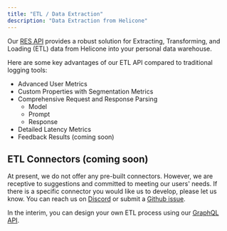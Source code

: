 ```yaml
---
title: "ETL / Data Extraction"
description: "Data Extraction from Helicone"
---
```


Our [RES API](rest) provides a robust solution for Extracting, Transforming, and Loading (ETL) data from Helicone into your personal data warehouse.

Here are some key advantages of our ETL API compared to traditional logging tools:

- Advanced User Metrics
- Custom Properties with Segmentation Metrics
- Comprehensive Request and Response Parsing
  - Model
  - Prompt
  - Response
- Detailed Latency Metrics
- Feedback Results (coming soon)

## ETL Connectors (coming soon)

At present, we do not offer any pre-built connectors. However, we are receptive to suggestions and committed to meeting our users' needs. If there is a specific connector you would like us to develop, please let us know. You can reach us on [Discord](https://discord.com/invite/zsSTcH2qhG) or submit a [Github issue](https://github.com/Helicone/helicone/issues).

In the interim, you can design your own ETL process using our [GraphQL API](graphql/getting-started).
